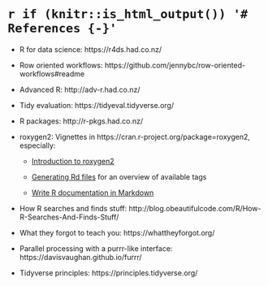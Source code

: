 # `r if (knitr::is_html_output()) '# References {-}'`

- R for data science: https://r4ds.had.co.nz/

- Row oriented workflows: https://github.com/jennybc/row-oriented-workflows#readme

- Advanced R: http://adv-r.had.co.nz/

- Tidy evaluation: https://tidyeval.tidyverse.org/

- R packages: http://r-pkgs.had.co.nz/

- roxygen2: Vignettes in https://cran.r-project.org/package=roxygen2, especially:

    - [Introduction to roxygen2](https://cran.r-project.org/web/packages/roxygen2/vignettes/roxygen2.html)

    - [Generating Rd files](https://cran.r-project.org/web/packages/roxygen2/vignettes/rd.html) for an overview of available tags

    - [Write R documentation in Markdown](https://cran.r-project.org/web/packages/roxygen2/vignettes/markdown.html)

- How R searches and finds stuff: http://blog.obeautifulcode.com/R/How-R-Searches-And-Finds-Stuff/

- What they forgot to teach you: https://whattheyforgot.org/

- Parallel processing with a purrr-like interface: https://davisvaughan.github.io/furrr/

- Tidyverse principles: https://principles.tidyverse.org/
